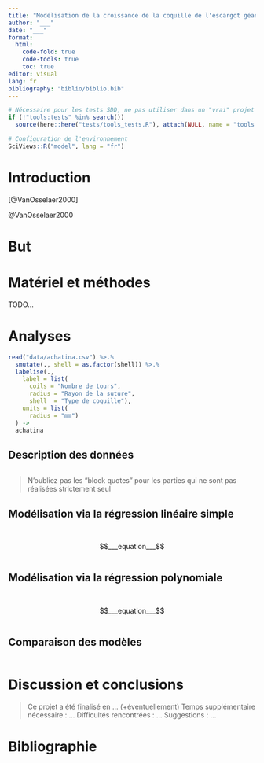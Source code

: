 ```yaml
---
title: "Modélisation de la croissance de la coquille de l'escargot géant d'Afrique"
author: "___"
date: "___"
format:
  html:
    code-fold: true
    code-tools: true
    toc: true
editor: visual
lang: fr
bibliography: "biblio/biblio.bib"
---
```


<!--# Ceci est un commentaire. -->

<!--% Ceci est une consigne. Ne jamais modifier ni déplacer les consignes dans le document ! -->

<!--% Remplacez ___ par votre nom et par la date dans l'entête YAML. -->

```r
# Nécessaire pour les tests SDD, ne pas utiliser dans un "vrai" projet
if (!"tools:tests" %in% search())
  source(here::here("tests/tools_tests.R"), attach(NULL, name = "tools:tests"))

# Configuration de l'environnement
SciViews::R("model", lang = "fr")
```

# Introduction

<!--% Rédigez l'introduction en 3 à 4 phrases en vous aidant de l'article dans le sous-dossier `biblio`. -->

[@VanOsselaer2000]

@VanOsselaer2000

<!--# Deux citations ont été ajoutées ci-dessus afin de citer correctement vos sources. Incorporez la forme la plus appropriée dans le texte de votre introduction. -->

# But

<!--% Rédigez le but de ce carnet de notes en 1 à 2 phrases en vous aidant des consignes dans `README.md`. -->

# Matériel et méthodes

TODO...

# Analyses

```r
read("data/achatina.csv") %>.%
  smutate(., shell = as.factor(shell)) %>.%
  labelise(.,
    label = list(
      coils = "Nombre de tours",
      radius = "Rayon de la suture",
      shell  = "Type de coquille"),
    units = list(
      radius = "mm")
  ) ->
  achatina
```

## Description des données

<!--% Réalisez un nuage de points de la variable `radius` en fonction de la variable `coils`. -->

```r

```

<!--% Décrivez le graphique ci-dessus en 2 à 3 phrases.-->

> N'oubliez pas les "block quotes" pour les parties qui ne sont pas réalisées strictement seul

## Modélisation via la régression linéaire simple

<!--% Utilisez la fonction `lm()` pour calculer la régression linéaire demandée (pour cet exercice, vous ne tenterez aucune transformation des données). Placez le résultat dans une variable `achatina_lm`. Superposez la droite de régression sur le nuage de point dans un graphique. -->

```r

```

<!--% Faites un résumé de votre modèle avec la fonction `summary()` appliquée sur votre objet `achatina_lm` et formatez le tableau avec `tabularise()`. -->

```r

```

<!--% Décrivez le résultat du résumé de l'objet `achatina_lm` en 3 à 4 phrases. Soyez complet ! -->

<!--% Écrivez l'équation mathématique de ce modèle paramétré en utilisant la syntaxe LaTeX ci-dessous. -->

$$___equation___$$

<!--% Faites un graphique composite des résidus de votre modèle `achatina_lm`. -->

```r

```

<!--% Décrivez chacun des 4 graphiques de l'analyse des résidus ci-dessus en 4 à 5 phrases. Soyez complet ! -->

## Modélisation via la régression polynomiale

<!--% Utilisez la fonction `lm()` pour calculer une régression polynomiale. Placez le résultat dans une variable `achatina_poly`. Choisissez le bon degré du polynôme et simplifiez ce qui doit l'être (vos différents essais ne doivent pas apparaître, mais faire un commit avec un message explicite à chaque étape est une pratique très fortement recommandée). Superposez la courbe de régression sur le nuage de point dans un graphique. -->

```r

```

<!--% Faites un résumé de votre modèle avec la fonction `summary()` appliquée sur votre objet `achatina_poly`.-->

```r

```

<!--% Décrivez le résultat du résumé de l'objet `achatina_poly` en 3 à 4 phrases. Soyez complet ! -->

<!--% Écrivez l'équation mathématique du modèle paramétré en utilisant la syntaxe LaTeX ci-dessous. -->

$$___equation___$$

<!--% Faites un graphique composite des résidus de votre modèle `achatina_poly`. -->

```r

```

<!--% Décrivez chacun des 4 graphiques de l'analyse des résidus ci-dessus en 4 à 5 phrases. Soyez complet ! -->

## Comparaison des modèles

<!--% Comparez vos deux modèles à l'aide des indicateurs les plus pertinents. -->

```r

```

<!--% Décrivez la comparaison des modèles ci-dessus en 2 à 4 phrases. -->

# Discussion et conclusions

<!--% Quel est le meilleur modèle. Selon vous, est-ce que votre meilleur modèle représente correctement vos données. Répondez en 3 à 4 phrases. Énoncez éventuellement des pistes d'amélioration du modèle dans vos conclusions. -->

> Ce projet a été finalisé en ... (+éventuellement) Temps supplémentaire nécessaire : ... Difficultés rencontrées : ... Suggestions : ...

# Bibliographie
